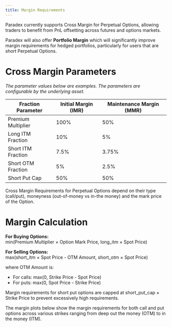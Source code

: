 ```yaml
---
title: Margin Requirements
---
```


Paradex currently supports Cross Margin for Perpetual Options, allowing traders to benefit from PnL offsetting across futures and options markets.

<Note>Paradex will also offer **Portfolio Margin** which will significantly improve margin requirements for hedged portfolios, particularly for users that are short Perpetual Options.</Note>

# Cross Margin Parameters

*The parameter values below are examples. The parameters are configurable by the underlying asset.*

| **Fraction Parameter** | **Initial Margin (IMR)** | **Maintenance Margin (MMR)** |
|------------------------|--------------------------|------------------------------|
| Premium Multiplier     | 100%                     | 50%                          |
| Long ITM Fraction      | 10%                      | 5%                           |
| Short ITM Fraction     | 7.5%                     | 3.75%                        |
| Short OTM Fraction     | 5%                       | 2.5%                         |
| Short Put Cap          | 50%                      | 50%                          |

<Tip title="Core Idea" icon="leaf">
Cross Margin Requirements for Perpetual Options depend on their type (call/put), moneyness (out-of-money vs in-the money) and the mark price of the Option. 
</Tip>

# Margin Calculation

**For Buying Options:**  
min(Premium Multiplier × Option Mark Price, long_itm × Spot Price)

**For Selling Options:**  
max(short_itm × Spot Price - OTM Amount, short_otm × Spot Price)

where OTM Amount is:
- For calls: max(0, Strike Price - Spot Price)
- For puts: max(0, Spot Price - Strike Price)

Margin requirements for short put options are capped at short_put_cap × Strike Price to prevent excessively high requirements.

The margin plots below show the margin requirements for both call and put options across various strikes ranging from deep out the money (OTM) to in the money (ITM).

